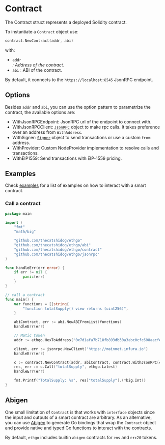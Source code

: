

# Contract

The <GoDocLink href="contract#Contract">Contract</GoDocLink> struct represents a deployed Solidity contract.

To instantiate a `Contract` object use:

```go
contract.NewContract(addr, abi)
```

with:

- `addr` <Address/>: Address of the contract.
- `abi` <ABI/>: ABI of the contract.

By default, it connects to the `https://localhost:8545` JsonRPC endpoint.

## Options

Besides `addr` and `abi`, you can use the option pattern to parametrize the contract, the available options are:

- <GoDocLink href="contract#WithJsonRPCEndpoint">WithJsonRPCEndpoint</GoDocLink>: JsonRPC url of the endpoint to connect with.
- <GoDocLink href="contract#WithJsonRPCClient">WithJsonRPCClient</GoDocLink>: [`JsonRPC`](/jsonrpc) object to make rpc calls. It takes preference over an address from `WithAddress`.
- <GoDocLink href="contract#WithSigner">WithSigner</GoDocLink>: [`Signer`](/signers/signer) object to send transactions or use a custom `from` address.
- <GoDocLink href="contract#WithProvider">WithProvider</GoDocLink>: Custom <GoDocLink href="contract#NodeProvider">NodeProvider</GoDocLink> implementation to resolve calls and transactions.
- <GoDocLink href="contract#WithEIP1559">WithEIP1559</GoDocLink>: Send transactions with EIP-1559 pricing.

## Examples

Check [examples](https://github.com/thecatshidog/ethgo/tree/master/examples) for a list of examples on how to interact with a smart contract.

### Call a contract

```go
package main

import (
	"fmt"
	"math/big"

	"github.com/thecatshidog/ethgo"
	"github.com/thecatshidog/ethgo/abi"
	"github.com/thecatshidog/ethgo/contract"
	"github.com/thecatshidog/ethgo/jsonrpc"
)

func handleErr(err error) {
	if err != nil {
		panic(err)
	}
}

// call a contract
func main() {
	var functions = []string{
		"function totalSupply() view returns (uint256)",
	}

	abiContract, err := abi.NewABIFromList(functions)
	handleErr(err)

	// Matic token
	addr := ethgo.HexToAddress("0x7d1afa7b718fb893db30a3abc0cfc608aacfebb0")

	client, err := jsonrpc.NewClient("https://mainnet.infura.io")
	handleErr(err)

	c := contract.NewContract(addr, abiContract, contract.WithJsonRPC(client.Eth()))
	res, err := c.Call("totalSupply", ethgo.Latest)
	handleErr(err)

	fmt.Printf("TotalSupply: %s", res["totalSupply"].(*big.Int))
}
```

## Abigen

One small limitation of `Contract` is that works with `interface` objects since the input and outputs of a smart contract are arbitrary. As an alternative, you can use [Abigen](./cli/abigen) to generate Go bindings that wrap the `Contract` object and provide native and typed Go functions to interact with the contracts.

By default, `ethgo` includes builtin `abigen` contracts for `ens` and `erc20` tokens.
